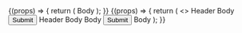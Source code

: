 

<Meta title="Organisms/Card" component={Card} />

<Canvas>
  <Story name="Basic">
    {(props) => {
      return (
        <Card open>
          <CardBody>Body</CardBody>
        </Card>
      );
    }}
  </Story>
  <Story name="Variations">
    {(props) => {
      return (
        <>
          <Card open mb={10}>
            <CardHeader>Header</CardHeader>
            <CardBody>Body</CardBody>
            <CardFooter>
              <Button>Submit</Button>
            </CardFooter>
          </Card>
          <Card open mb={10}>
            <CardHeader>Header</CardHeader>
            <CardBody>Body</CardBody>
          </Card>
          <Card open mb={10}>
            <CardBody>Body</CardBody>
            <CardFooter>
              <Button>Submit</Button>
            </CardFooter>
          </Card>
          <Card open mb={10}>
            <CardBody>Body</CardBody>
          </Card>
        </>
      );
    }}
  </Story>
</Canvas>
